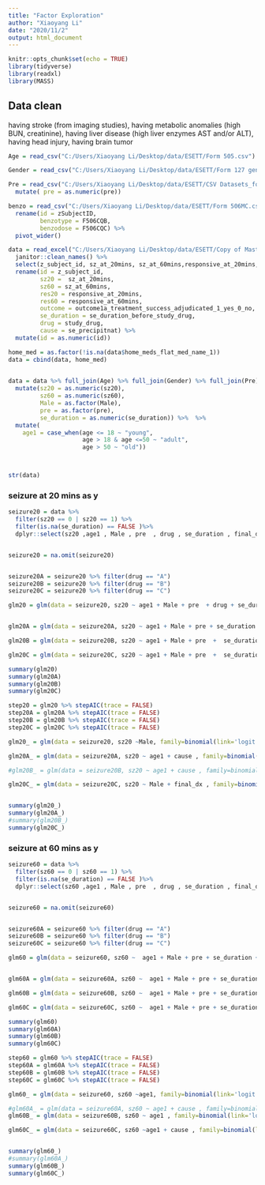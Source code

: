 ```yaml
---
title: "Factor Exploration"
author: "Xiaoyang Li"
date: "2020/11/2"
output: html_document
---
```


```r
knitr::opts_chunk$set(echo = TRUE)
library(tidyverse)
library(readxl)
library(MASS)
```

## Data clean

having stroke (from imaging studies), having metabolic anomalies (high BUN, creatinine), having liver disease (high liver enzymes AST and/or ALT), having head injury, having brain tumor

```r

Age = read_csv("C:/Users/Xiaoyang Li/Desktop/data/ESETT/Form 505.csv") %>% select(zSubjectID, age) %>% rename( id = zSubjectID)

Gender = read_csv("C:/Users/Xiaoyang Li/Desktop/data/ESETT/Form 127 gender.csv") %>% select(zSubjectID,agedist, Male)%>% rename( id = zSubjectID)

Pre = read_csv("C:/Users/Xiaoyang Li/Desktop/data/ESETT/CSV Datasets_form123.csv") %>% select(zSubjectID,F123Q06)%>% rename( id = zSubjectID, pre = F123Q06) %>%  
  mutate( pre = as.numeric(pre))

benzo = read_csv("C:/Users/Xiaoyang Li/Desktop/data/ESETT/Form 506MC.csv") %>% select(zSubjectID, F506CQB, F506CQC, F506CQA_min) %>%
  rename(id = zSubjectID,
         benzotype = F506CQB,
         benzodose = F506CQC) %>% 
  pivot_wider()

data = read_excel("C:/Users/Xiaoyang Li/Desktop/data/ESETT/Copy of Master_Results_Flattened.6.7.20.xlsx") %>%
  janitor::clean_names() %>% 
  select(z_subject_id, sz_at_20mins, sz_at_60mins,responsive_at_20mins, responsive_at_60mins, outcome1a_treatment_success_adjudicated_1_yes_0_no,  children, se_duration_before_study_drug, benzos_pre_ed, study_drug, final_dx, itt, se_precipitnat, home_meds_flat_med_name_1 ) %>% 
  rename(id = z_subject_id,
         sz20 =  sz_at_20mins,
         sz60 = sz_at_60mins,
         res20 = responsive_at_20mins,
         res60 = responsive_at_60mins,
         outcome = outcome1a_treatment_success_adjudicated_1_yes_0_no,
         se_duration = se_duration_before_study_drug,
         drug = study_drug,
         cause = se_precipitnat) %>% 
  mutate(id = as.numeric(id))

home_med = as.factor(!is.na(data$home_meds_flat_med_name_1))
data = cbind(data, home_med)
  

data = data %>% full_join(Age) %>% full_join(Gender) %>% full_join(Pre) %>% 
  mutate(sz20 = as.numeric(sz20),
         sz60 = as.numeric(sz60),
         Male = as.factor(Male),
         pre = as.factor(pre),
         se_duration = as.numeric(se_duration)) %>%  %>% 
  mutate(
    age1 = case_when(age <= 18 ~ "young",
                     age > 18 & age <=50 ~ "adult",
                     age > 50 ~ "old"))



str(data)

```

### seizure at 20 mins as y
```r
seizure20 = data %>% 
  filter(sz20 == 0 | sz20 == 1) %>% 
  filter(is.na(se_duration) == FALSE )%>% 
  dplyr::select(sz20 ,age1 , Male , pre  , drug , se_duration , final_dx , cause , home_med)


seizure20 = na.omit(seizure20)


seizure20A = seizure20 %>% filter(drug == "A")
seizure20B = seizure20 %>% filter(drug == "B")
seizure20C = seizure20 %>% filter(drug == "C")

glm20 = glm(data = seizure20, sz20 ~ age1 + Male + pre  + drug + se_duration + final_dx + cause + home_med , family=binomial(link='logit'))


glm20A = glm(data = seizure20A, sz20 ~ age1 + Male + pre + se_duration + final_dx + cause + home_med , family=binomial(link='logit'))

glm20B = glm(data = seizure20B, sz20 ~ age1 + Male + pre  +  se_duration + final_dx + cause + home_med , family=binomial(link='logit'))

glm20C = glm(data = seizure20C, sz20 ~ age1 + Male + pre  +  se_duration + final_dx + cause + home_med , family=binomial(link='logit'))

summary(glm20)
summary(glm20A)
summary(glm20B)
summary(glm20C)

step20 = glm20 %>% stepAIC(trace = FALSE)
step20A = glm20A %>% stepAIC(trace = FALSE)
step20B = glm20B %>% stepAIC(trace = FALSE)
step20C = glm20C %>% stepAIC(trace = FALSE)

glm20_ = glm(data = seizure20, sz20 ~Male, family=binomial(link='logit'))

glm20A_ = glm(data = seizure20A, sz20 ~ age1 + cause , family=binomial(link='logit'))

#glm20B_ = glm(data = seizure20B, sz20 ~ age1 + cause , family=binomial(link='logit'))

glm20C_ = glm(data = seizure20C, sz20 ~ Male + final_dx , family=binomial(link='logit'))


summary(glm20_)
summary(glm20A_)
#summary(glm20B_)
summary(glm20C_)
```

### seizure at 60 mins as y
```r
seizure60 = data %>% 
  filter(sz60 == 0 | sz60 == 1) %>% 
  filter(is.na(se_duration) == FALSE )%>% 
  dplyr::select(sz60 ,age1 , Male , pre  , drug , se_duration , final_dx , cause , home_med)


seizure60 = na.omit(seizure60)


seizure60A = seizure60 %>% filter(drug == "A")
seizure60B = seizure60 %>% filter(drug == "B")
seizure60C = seizure60 %>% filter(drug == "C")

glm60 = glm(data = seizure60, sz60 ~  age1 + Male + pre + se_duration + final_dx + cause + home_med + drug, family=binomial(link='logit'))


glm60A = glm(data = seizure60A, sz60 ~  age1 + Male + pre + se_duration + final_dx + cause + home_med  , family=binomial(link='logit'))

glm60B = glm(data = seizure60B, sz60 ~  age1 + Male + pre + se_duration + final_dx + cause + home_med  , family=binomial(link='logit'))

glm60C = glm(data = seizure60C, sz60 ~  age1 + Male + pre + se_duration + final_dx + cause + home_med  , family=binomial(link='logit'))

summary(glm60)
summary(glm60A)
summary(glm60B)
summary(glm60C)

step60 = glm60 %>% stepAIC(trace = FALSE)
step60A = glm60A %>% stepAIC(trace = FALSE)
step60B = glm60B %>% stepAIC(trace = FALSE)
step60C = glm60C %>% stepAIC(trace = FALSE)

glm60_ = glm(data = seizure60, sz60 ~age1, family=binomial(link='logit'))

#glm60A_ = glm(data = seizure60A, sz60 ~ age1 + cause , family=binomial(link='logit'))
glm60B_ = glm(data = seizure60B, sz60 ~ age1 , family=binomial(link='logit'))

glm60C_ = glm(data = seizure60C, sz60 ~age1 + cause , family=binomial(link='logit'))


summary(glm60_)
#summary(glm60A_)
summary(glm60B_)
summary(glm60C_)
```

